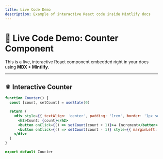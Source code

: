 ```yaml
---
title: Live Code Demo
description: Example of interactive React code inside Mintlify docs
---
```



# 🧪 Live Code Demo: Counter Component

This is a live, interactive React component embedded right in your docs using **MDX + Mintlify**.

---

## ⚛️ Interactive Counter

```jsx live
function Counter() {
  const [count, setCount] = useState(0)

  return (
    <div style={{ textAlign: 'center', padding: '1rem', border: '1px solid #ccc', borderRadius: '10px' }}>
      <h2>Count: {count}</h2>
      <button onClick={() => setCount(count + 1)}>➕ Increment</button>
      <button onClick={() => setCount(count - 1)} style={{ marginLeft: '1rem' }}>➖ Decrement</button>
    </div>
  )
}

export default Counter
